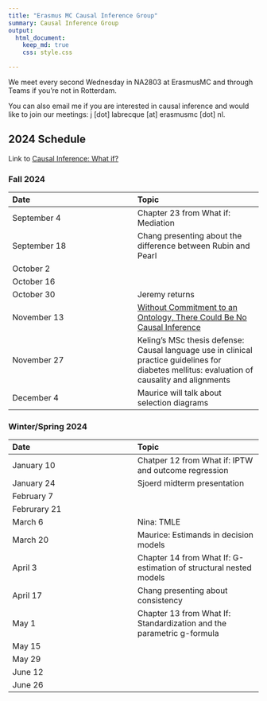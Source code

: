 ```yaml
---
title: "Erasmus MC Causal Inference Group"
summary: Causal Inference Group
output:
  html_document:
    keep_md: true
    css: style.css

---
```




We meet every second Wednesday in NA2803 at ErasmusMC and through Teams if you're not in Rotterdam.

You can also email me if you are interested in causal inference and would like to join our meetings: j [dot] labrecque [at] erasmusmc [dot] nl.

## 2024 Schedule

Link to [Causal Inference: What if?](https://www.hsph.harvard.edu/miguel-hernan/causal-inference-book/)

### Fall 2024

|Date|Topic|
|:------ |:------ |
|September 4|Chapter 23 from What if: Mediation|
|September 18|Chang presenting about the difference between Rubin and Pearl|
|October 2||
|October 16||
|October 30|Jeremy returns|
|November 13|[Without Commitment to an Ontology, There Could Be No Causal Inference](https://pubmed.ncbi.nlm.nih.gov/35383645/)|
|November 27|Keling's MSc thesis defense: Causal language use in clinical practice guidelines for diabetes mellitus: evaluation of causality and alignments|
|December 4| Maurice will talk about selection diagrams|


### Winter/Spring 2024

|Date|Topic|
|:------ |:------ |
|January 10| Chatper 12 from What if: IPTW and outcome regression|
|January 24|Sjoerd midterm presentation|
|February 7||
|Februrary 21||
|March 6|Nina: TMLE|
|March 20|Maurice: Estimands in decision models|
|April 3|Chapter 14 from What If: G-estimation of structural nested models|
|April 17|Chang presenting about consistency|
|May 1|Chapter 13 from What If: Standardization and the parametric g-formula|
|May 15||
|May 29||
|June 12||
|June 26||




